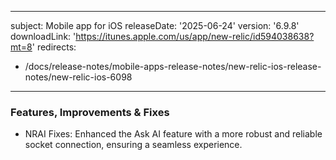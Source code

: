 
---
subject: Mobile app for iOS
releaseDate: '2025-06-24'
version: '6.9.8'
downloadLink: 'https://itunes.apple.com/us/app/new-relic/id594038638?mt=8'
redirects:
  - /docs/release-notes/mobile-apps-release-notes/new-relic-ios-release-notes/new-relic-ios-6098
---

### Features, Improvements & Fixes
* NRAI Fixes:
Enhanced the Ask AI feature with a more robust and reliable socket connection, ensuring a seamless experience.

